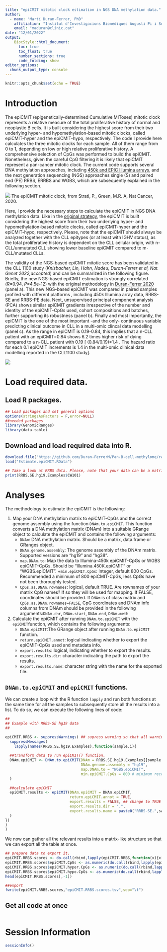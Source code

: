 ```yaml
---
title: "epiCMIT mitotic clock estimation in NGS DNA methylation data."
author: 
  - name: "Martí Duran-Ferrer, PhD"
    affiliation: "Institut d'Investigacions Biomèdiques Augusti Pi i Sunyer (IDIBAPS), Barcelona, Spain."
    email: "maduran@clinic.cat"
date: "12/01/2022"
output: 
    BiocStyle::html_document:
      toc: true
      toc_float: true
      number_sections: true
      code_folding: show
editor_options: 
  chunk_output_type: console
---
```


```r
knitr::opts_chunk$set(echo = TRUE)
```

# Introduction

The epiCMIT (epigenetically-determined Cumulative MIToses) mitotic clock represents a relative measure of the total proliferative history of normal and neoplastic B cells. It is built considering the highest score from their two underlying hyper- and hypomethylation-based mitotic clocks, called epiCMIT-hyper and the epiCMIT-hypo, respectively. The code I provide here calculates the three mitotic clocks for each sample. All of them range from 0 to 1, depending on low or high relative proliferative history.  A comprehensive selection of CpGs was performed to build the epiCMIT. Nonetheless, given the careful CpG filtering it is likely that epiCMIT represent a pan-cancer mitotic clock. The current code supports several DNA methylation approaches, including [450k and EPIC Illumina arrays](https://duran-ferrerm.github.io/Pan-B-cell-methylome/Estimate.epiCMIT.html), and the next generation sequencing (NGS) approaches single (S) and paired end (PE) RRBS, ERRBS and WGBS, which are subsequently explained in the following section.

![](../images/epiCMIT.png)
The epiCMIT mitotic clock, from Strati, P., Green, M.R. A, Nat Cancer, 2020.

Here, I provide the necessary steps to calculate the epiCMIT in NGS DNA methylation data. Like in the [original strategy](https://duran-ferrerm.github.io/Pan-B-cell-methylome/Estimate.epiCMIT.html), the epiCMIT is built considering the highest score from their two underlying hyper- and hypomethylation-based mitotic clocks, called epiCMIT-hyper and the epiCMIT-hypo, respectively. Please, note that the epiCMIT should always be analyzed together with the CLL epitypes (or at least with IGHV status), as the total proliferative history is dependent on the CLL cellular origin, with n-CLL/unmutated CLL showing lower baseline epiCMIT compared to m-CLL/mutated CLLs.

The validity of the NGS-based epiCMIT mitotic score has been validated in the CLL 1100 study (*Knisbacher, Lin, Hahn, Nadeu, Duran-Ferrer et al, Nat. Genet 2022,accepted*) and can be summarized in the following figure. Briefly, the new NGS-based epiCMIT estimation is strongly correlated (*R*=0.94, *P*=4.5e-12) with the original methodology in [Duran-Ferrer 2020](https://www.nature.com/articles/s43018-020-00131-2) (panel a). This new NGS-based epiCMIT was compared in paired samples profiled with different platforms , including 450k Illumina array data, RRBS-SE and RRBS-PE data. Next, unsupervised principal component analysis (PCA) shows similar epiCMIT gradients irrespective of the number and identity of the epiCMIT-CpGs used, cohort compositions and batches, further supporting its robustness (panel b). Finally and most importantly, the epiCMIT is the one of the most important -and the only- continuous variable predicting clinical outcome in CLL in a multi-omic clincal data modelling (panel c). As the range in epiCMIT is 0.19-0.84, this implies that a n-CLL patient with an epiCMIT=0.84 shows 6.2 times higher risk of dying compared to a n-CLL patient with 0.19 [ (0.84/0.19)*1.4 . The hazard ratio for each 0.1 epiCMIT increments is 1.4 in the multi-omic clinical data modelling reported in the CLL1100 study].

![](../images/epiCMIT_CLL1100.png)

# Load required data.

## Load R packages.
```r

## Load packages and set general options
options(stringsAsFactors = F,error=NULL)
##needed packages
library(GenomicRanges)
library(data.table)

```

## Download and load required data into R.

```r

download.file("https://github.com/Duran-FerrerM/Pan-B-cell-methylome/raw/master/data/Estimate.epiCMIT.RData", destfile = "Estimate.epiCMIT.RData", method="libcurl")
load("Estimate.epiCMIT.RData")

## Take a look at RRBS data. Please, note that your data can be a matrix, data.frame or GRange object.
print(RRBS.SE.hg19.Examples$CW101)

```

# Analyses

The methodology to estimate the epiCMIT is the following:

1. Map your DNA methylation matrix to epiCMIT-CpGs and the correct genome assembly using the function `DNAm.to.epiCMIT`. This function converts a DNA methylation matrix (DNAm) into a suitable GRange object to calculate the epiCMIT and contains the following arguments:
    + `DNAm`: DNA methylation matrix. Should be a matrix, data.frame or GRanges object.
    + `DNAm.genome.assembly`: The genome assembly of the DNAm matrix. Supported versions are "hg19" and "hg38".
    + `map.DNAm.to`: Map the data to Illumina-450k epiCMIT-CpGs or WGBS epiCMIT-CpGs. Should be "Illumina.450K.epiCMIT" or "WGBS.epiCMIT".
    +`min.epiCMIT.CpGs`: Integer, default 800 CpGs. Recommended a minimum of 800 epiCMIT-CpGs, less CpGs have not been thoroughly tested.
    + `CpGs.as.DNAm.rownames`: logical, default TRUE. Are rownames of your matrix CpG names? If so they will be used for mapping. If FALSE, coordinates should be provided. If `DNAm` is of class matrix and `CpGs.as.DNAm.rownames=FALSE`, CpG coordinates and DNAm info columns from DNAm should be provided in the following arguments:`DNAm.chr`, `DNAm.start`, `DNAm.end`, `DNAm.meth`
  
2. Calculate the epiCMIT  after running `DNAm.to.epiCMIT` with the `epiCMIT`function, which contains the following arguments:
    +  `DNAm.epiCMIT`:The GRange object after running `DNAm.to.epiCMIT` function.
    + `return.epiCMIT.annot`: logical indicating whether to export the epiCMIT-CpGs used and metadata info.
    + `export.results`: logical, indicating whether to export the results.
    + `export.results.dir`: character indicating the path to export the results.
    + `export.results.name`: character string with the name for the exported file.


## `DNAm.to.epiCMIT` and `epiCMIT` functions.
We can create a loop with the R function `lapply` and run both functions at the same time for all the samples to subsequently store all the results into a list. To do so, we can execute the following lines of code:

```r

##
## Example with RRBS-SE hg19 data
##

epiCMIT.RRBS <- suppressWarnings( ## supress warning so that all warning do not appear in the html document.
  suppressMessages(
    lapply(names(RRBS.SE.hg19.Examples),function(sample.i){
  
  ##transform data to run epiCMIT() function.
  DNAm.epiCMIT <- DNAm.to.epiCMIT(DNAm = RRBS.SE.hg19.Examples[[sample.i]],
                                  DNAm.genome.assembly = "hg19",
                                  map.DNAm.to = "WGBS.epiCMIT",
                                  min.epiCMIT.CpGs = 800 # minimum recommended
  )
  
  ##calculate epiCMIT
  epiCMIT.results <- epiCMIT(DNAm.epiCMIT = DNAm.epiCMIT,
                             return.epiCMIT.annot = TRUE,
                             export.results = FALSE, ## change to TRUE to export results for every single sample
                             export.results.dir = ".",
                             export.results.name = paste0("RRBS-SE.",sample.i,"_example_")
  )
})
)
)


```

We now can gather all the relevant results into a matrix-like structure so that we can export all the table at once.

```r

## prepare data to export it.
epiCMIT.RRBS.scores <- do.call(rbind,lapply(epiCMIT.RRBS,function(x){x[["epiCMIT.scores"]]}))
epiCMIT.RRBS.scores$epiCMIT.CpGs <- as.numeric(do.call(rbind,lapply(epiCMIT.RRBS,function(x){x[["epiCMIT.run.info"]][["epiCMIT.CpGs"]]})))
epiCMIT.RRBS.scores$epiCMIT.hyper.CpGs <- as.numeric(do.call(rbind,lapply(epiCMIT.RRBS,function(x){x[["epiCMIT.run.info"]][["epiCMIT.hyper.CpGs"]]})))
epiCMIT.RRBS.scores$epiCMIT.hypo.CpGs <- as.numeric(do.call(rbind,lapply(epiCMIT.RRBS,function(x){x[["epiCMIT.run.info"]][["epiCMIT.hypo.CpGs"]]})))
head(epiCMIT.RRBS.scores[,-1])

##export
fwrite(epiCMIT.RRBS.scores,"epiCMIT.RRBS.scores.tsv",sep="\t")

```

## Get all code at once
```r
```


# Session Information

```r

sessionInfo()

```


